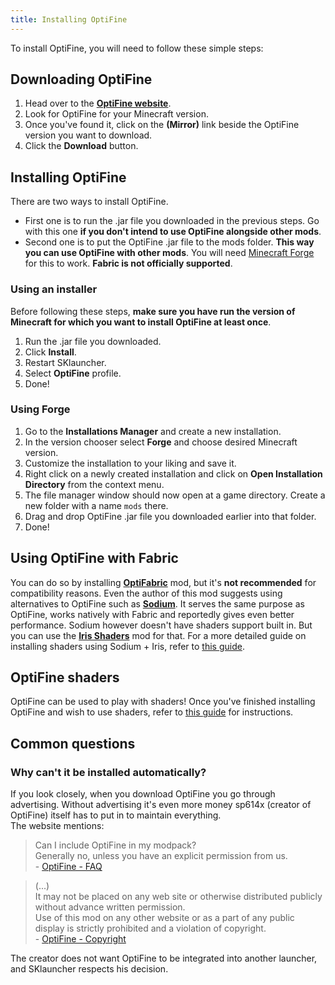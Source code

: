```yaml
---
title: Installing OptiFine
---
```


To install OptiFine, you will need to follow these simple steps:

## Downloading OptiFine
1. Head over to the **[OptiFine website](https://optifine.net)**.
2. Look for OptiFine for your Minecraft version.
3. Once you've found it, click on the **(Mirror)** link beside the OptiFine version you want to download.
4. Click the **Download** button.

## Installing OptiFine
There are two ways to install OptiFine.

* First one is to run the .jar file you downloaded in the previous steps. Go with this one **if you don't intend to use OptiFine alongside other mods**.
* Second one is to put the OptiFine .jar file to the mods folder. **This way you can use OptiFine with other mods**. You will need [Minecraft Forge](https://files.minecraftforge.net) for this to work. **Fabric is not officially supported**.

### Using an installer
Before following these steps, **make sure you have run the version of Minecraft for which you want to install OptiFine at least once**.
1. Run the .jar file you downloaded.
2. Click **Install**.
3. Restart SKlauncher.
4. Select **OptiFine** profile.
5. Done!

### Using Forge
1. Go to the **Installations Manager** and create a new installation.
2. In the version chooser select **Forge** and choose desired Minecraft version.
3. Customize the installation to your liking and save it.
4. Right click on a newly created installation and click on **Open Installation Directory** from the context menu.
5. The file manager window should now open at a game directory. Create a new folder with a name `mods` there.
6. Drag and drop OptiFine .jar file you downloaded earlier into that folder.
7. Done!

## Using OptiFine with Fabric
You can do so by installing **[OptiFabric](https://www.curseforge.com/minecraft/mc-mods/optifabric)** mod,
but it's **<span className="text--danger">not recommended</span>** for compatibility reasons. Even the author of this mod suggests using alternatives to OptiFine such as **[Sodium](https://modrinth.com/mod/sodium)**.
It serves the same purpose as OptiFine, works natively with Fabric and reportedly gives even better performance. Sodium however doesn't have shaders support built in. But you can use the **[Iris Shaders](https://modrinth.com/mod/Iris)** mod for that.
For a more detailed guide on installing shaders using Sodium + Iris, refer to [this guide](/modding/shaders#installing-shaders-through-iris).

## OptiFine shaders
OptiFine can be used to play with shaders! Once you've finished installing OptiFine and wish to use shaders, refer to [this guide](/modding/shaders#installing-shaders-through-optifine) for instructions.

## Common questions
### Why can't it be installed automatically?
If you look closely, when you download OptiFine you go through advertising. Without advertising it's even more money sp614x (creator of OptiFine) itself has to put in to maintain everything.\
The website mentions:

> Can I include OptiFine in my modpack?\
> Generally no, unless you have an explicit permission from us.\
> \- [OptiFine - FAQ](https://optifine.net/faq)

> (...)\
> It may not be placed on any web site or otherwise distributed publicly without advance written permission.\
> Use of this mod on any other website or as a part of any public display is strictly prohibited and a violation of copyright.\
> \- [OptiFine - Copyright](https://optifine.net/copyright)

The creator does not want OptiFine to be integrated into another launcher, and SKlauncher respects his decision.
